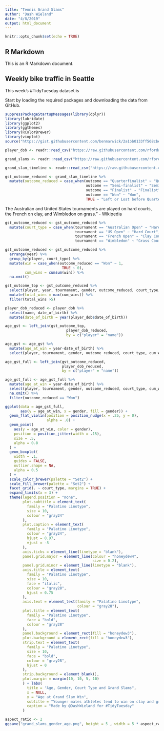 ```yaml
---
title: "Tennis Grand Slams"
author: "Dash Wieland"
date: "4/8/2019"
output: html_document
---
```


```r
knitr::opts_chunk$set(echo = TRUE)
```

## R Markdown

This is an R Markdown document. 

## Weekly bike traffic in Seattle
This week's #TidyTuesday dataset is 

Start by loading the required packages and downloading the data from GitHub. 

```r
suppressPackageStartupMessages(library(dplyr))
library(lubridate)
library(ggplot2)
library(ggthemes)
library(RColorBrewer)
library(vioplot)
source("https://gist.githubusercontent.com/benmarwick/2a1bb0133ff568cbe28d/raw/fb53bd97121f7f9ce947837ef1a4c65a73bffb3f/geom_flat_violin.R")
```

```r
player_dob <- readr::read_csv("https://raw.githubusercontent.com/rfordatascience/tidytuesday/master/data/2019/2019-04-09/player_dob.csv")

grand_slams <- readr::read_csv("https://raw.githubusercontent.com/rfordatascience/tidytuesday/master/data/2019/2019-04-09/grand_slams.csv")

grand_slam_timeline <- readr::read_csv("https://raw.githubusercontent.com/rfordatascience/tidytuesday/master/data/2019/2019-04-09/grand_slam_timeline.csv")
```


```r
gst_outcome_reduced <- grand_slam_timeline %>% 
  mutate(outcome_reduced = case_when(outcome == "Quarterfinalist" ~ "Quarterfinalist",
                                     outcome == "Semi-finalist" ~ "Semi-finalist",
                                     outcome == "Finalist" ~ "Finalist",
                                     outcome == "Won" ~ "Won", 
                                     TRUE ~ "Left or Lost before Quarterfinals"))
```

The Australian and United States tournaments are played on hard courts, the French on clay, and Wimbledon on grass." - Wikipedia
```r
gst_outcome_reduced <- gst_outcome_reduced %>%
  mutate(court_type = case_when(tournament == "Australian Open" ~ "Hard Court",
                                tournament == "US Open" ~ "Hard Court",
                                tournament == "French Open" ~ "Clay Court",
                                tournament == "Wimbledon" ~ "Grass Court"))
```


```r
gst_outcome_reduced <- gst_outcome_reduced %>%
  arrange(year) %>%
  group_by(player, court_type) %>%
  mutate(win = case_when(outcome_reduced == "Won" ~ 1,
                          TRUE ~ 0),
         cum_wins = cumsum(win)) %>%
  na.omit()
```

```r
gst_outcome_top <- gst_outcome_reduced %>%
  select(player, year, tournament, gender, outcome_reduced, court_type, cum_wins) %>%
  mutate(total_wins = max(cum_wins)) %>%
  filter(total_wins >5) 
```

```r
player_dob_reduced <- player_dob %>%
  select(name, date_of_birth) %>%
  mutate(date_of_birth = year(player_dob$date_of_birth))
```

```r
age_gst <- left_join(gst_outcome_top,
                            player_dob_reduced,
                            by = c("player" = "name"))
```

```r
age_gst <- age_gst %>%
  mutate(age_at_win = year-date_of_birth) %>%
  select(player, tournament, gender, outcome_reduced, court_type, cum_wins, age_at_win)
```

```r
age_gst_full <- left_join(gst_outcome_reduced,
                          player_dob_reduced, 
                          by = c("player" = "name"))
```

```r
age_gst_full <- age_gst_full %>%
  mutate(age_at_win = year-date_of_birth) %>%
  select(player, tournament, gender, outcome_reduced, court_type, cum_wins, age_at_win) %>%
  na.omit() %>%
  filter(outcome_reduced == "Won")
```


```r
ggplot(data = age_gst_full,
       aes(y = age_at_win, x = gender, fill = gender)) +
  geom_flat_violin(position = position_nudge(x = .25, y = 0),
                   alpha = .8) +
  geom_point(
    aes(y = age_at_win, color = gender),
    position = position_jitter(width = .15),
    size = .5,
    alpha = 0.8
  ) +
  geom_boxplot(
    width = .1,
    guides = FALSE,
    outlier.shape = NA,
    alpha = 0.5
  ) + 
  scale_color_brewer(palette = "Set2") +
  scale_fill_brewer(palette = "Set2") +
  facet_grid(. ~ court_type, margins = TRUE) +
  expand_limits(x = 3) +
  theme(legend.position = "none",
        plot.subtitle = element_text(
          family = "Palatino Linotype",
          size = 10,
          colour = "gray24"
        ),
        plot.caption = element_text(
          family = "Palatino Linotype",
          colour = "gray24",
          hjust = 0.97, 
          vjust = -8
        ),
        axis.ticks = element_line(linetype = "blank"),
        panel.grid.major = element_line(colour = "honeydew4",
                                        size = 0.2),
        panel.grid.minor = element_line(linetype = "blank"),
        axis.title = element_text(
          family = "Palatino Linotype",
          size = 10,
          face = "italic",
          colour = "gray28",
          hjust = 0.75
        ),
        axis.text = element_text(family = "Palatino Linotype",
                                 colour = "gray28"),
        plot.title = element_text(
          family = "Palatino Linotype",
          face = "bold",
          colour = "gray28"
        ),
        panel.background = element_rect(fill = "honeydew3"),
        plot.background = element_rect(fill = "honeydew3"),
        strip.text = element_text(
          family = "Palatino Linotype",
          size = 10,
          face = "bold",
          colour = "gray28",
          hjust = 0
        ),
        strip.background = element_blank(),
        plot.margin = margin(10, 10, 5, 10)
        ) + labs(
          title = "Age, Gender, Court Type and Grand Slams",
          x = NULL,
          y = "Age at Grand Slam Win",
          subtitle = "Younger males athletes tend to win on clay and grass courts and older female athletes tend to win on \ngrass courts. Additionally, the mean age of Grand Slam winners for both males and females is 25, \nthough there is more variation in the age of female athletes.",
          caption = "Made by @DashWieland for #TidyTuesday"
        )
```

```r
aspect_ratio <- 2
ggsave("grand_slams_gender_age.png", height = 5 , width = 5 * aspect_ratio)
```





